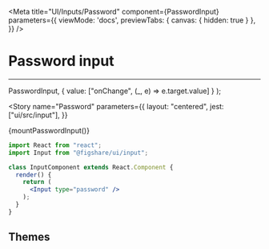 

<Meta 
  title="UI/Inputs/Password" 
  component={PasswordInput} 
  parameters={{
    viewMode: 'docs',
    previewTabs: { 
      canvas: { hidden: true } 
     },
  }}
/>

# Password input
---


  PasswordInput,
  { value: ["onChange", (_, e) => e.target.value] }
);


<Story 
  name="Password" 
  parameters={{
    layout: "centered",
    jest: ["ui/src/input"],
  }}
>
  {mountPasswordInput()}
</Story>


```jsx
import React from "react";
import Input from "@figshare/ui/input";

class InputComponent extends React.Component {
  render() {
    return (
      <Input type="password" />
    );
  }
}
```

<ArgsTable of={PasswordInput} />

## Themes

<Canvas>
  <UncontrolledPasswordInput type="password" theme="default" placeholder="Default theme" />
  <UncontrolledPasswordInput type="password" theme="underline" placeholder="Underline theme" />
  <UncontrolledPasswordInput type="password" theme="default" error={true} placeholder="Default theme - error" />
  <UncontrolledPasswordInput type="password" theme="underline" error={true} placeholder="Underline theme - error" />
  <UncontrolledPasswordInput type="password" theme="default" disabled={true} placeholder="Default theme - disabled" />
  <UncontrolledPasswordInput type="password" theme="underline" disabled={true} placeholder="Underline theme - disabled" />
</Canvas>